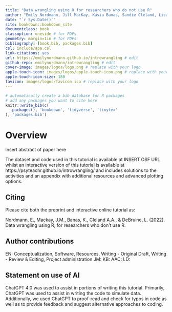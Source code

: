 ```yaml
--- 
title: "Data wrangling using R for researchers who do not use R" 
author: "Emily Nordmann, Jill MacKay, Kasia Banas, Sandie Cleland, Lisa DeBruine" 
date: "`r Sys.Date()`"
site: bookdown::bookdown_site
documentclass: book
classoption: oneside # for PDFs
geometry: margin=1in # for PDFs
bibliography: [book.bib, packages.bib]
csl: include/apa.csl
link-citations: yes
url: https://emilynordmann.github.io/introwrangling # edit
github-repo: emilynordmann/introwrangling # edit
cover-image: images/logos/logo.png # replace with your logo
apple-touch-icon: images/logos/apple-touch-icon.png # replace with your logo
apple-touch-icon-size: 180
favicon: images/logos/favicon.ico # replace with your logo
---
```


```r
# automatically create a bib database for R packages
# add any packages you want to cite here
knitr::write_bib(c(
  .packages(), 'bookdown', 'tidyverse', 'tinytex'
), 'packages.bib')

```

# Overview {-}

Insert abstract of paper here

The dataset and code used in this tutorial is available at INSERT OSF URL whilst an interactive version of this tutorial is available at https://psyteachr.github.io/introwrangling/ and includes solutions to the activities and an appendix with additional resources and advanced plotting options.

## Citing

Please cite both the preprint and interactive online tutorial as:

Nordmann, E., Mackay, J.M., Banas, K., Cleland A.A., & DeBruine, L. (2022). Data wrangling using R, for researchers who don't use R.

## Author contributions

EN: Conceptualization, Software, Resources, Writing - Original Draft, Writing - Review & Editing, Project administration
JM:
KB:
AAC:
LD:

## Statement on use of AI

ChatGPT 4.0 was used to assist in portions of writing this tutorial. Primarily, ChatGPT was used to assist in writing the code to simulate data. Additionally, we used ChatGPT to proof-read and check for typos in code as well as to provide feedback and suggest alternative approaches to coding.